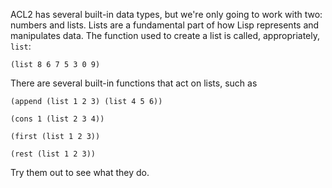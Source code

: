 ACL2 has several built-in data types, but we're only going to work with two:
numbers and lists. Lists are a fundamental part of how Lisp represents and
manipulates data. The function used to create a list is called, appropriately,
`list`:

    (list 8 6 7 5 3 0 9)

There are several built-in functions that act on lists, such as

    (append (list 1 2 3) (list 4 5 6))

<!--sep-->

    (cons 1 (list 2 3 4))

<!--sep-->

    (first (list 1 2 3))

<!--sep-->

    (rest (list 1 2 3))

Try them out to see what they do.
